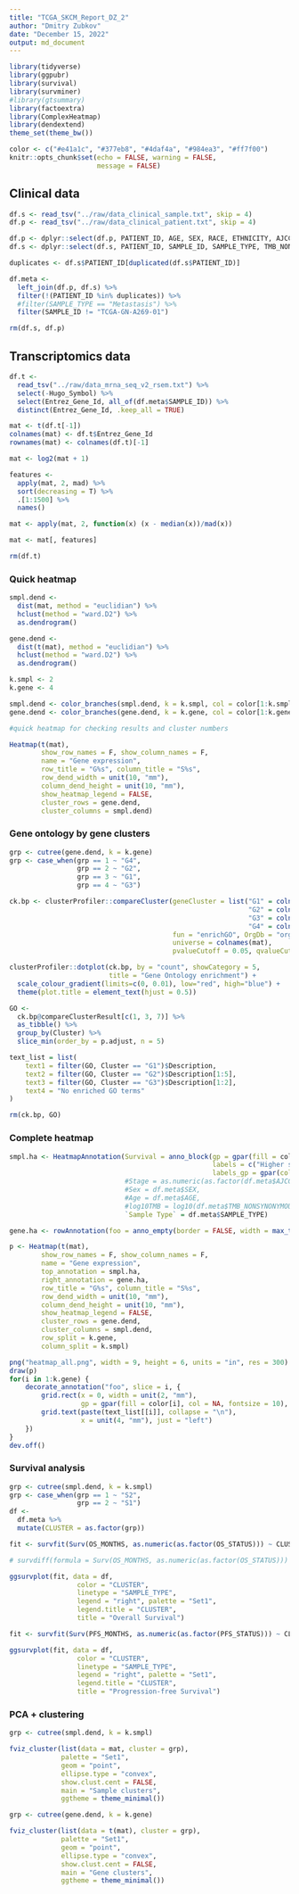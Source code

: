 ```yaml
---
title: "TCGA_SKCM_Report_DZ_2"
author: "Dmitry Zubkov"
date: "December 15, 2022"
output: md_document
---
```


```r
library(tidyverse)
library(ggpubr)
library(survival)
library(survminer)
#library(gtsummary)
library(factoextra)
library(ComplexHeatmap)
library(dendextend)
theme_set(theme_bw())

color <- c("#e41a1c", "#377eb8", "#4daf4a", "#984ea3", "#ff7f00")
knitr::opts_chunk$set(echo = FALSE, warning = FALSE, 
                      message = FALSE)
```

## Clinical data

```r
df.s <- read_tsv("../raw/data_clinical_sample.txt", skip = 4)
df.p <- read_tsv("../raw/data_clinical_patient.txt", skip = 4)

df.p <- dplyr::select(df.p, PATIENT_ID, AGE, SEX, RACE, ETHNICITY, AJCC_PATHOLOGIC_TUMOR_STAGE, OS_STATUS, OS_MONTHS, PFS_STATUS, PFS_MONTHS)
df.s <- dplyr::select(df.s, PATIENT_ID, SAMPLE_ID, SAMPLE_TYPE, TMB_NONSYNONYMOUS)

duplicates <- df.s$PATIENT_ID[duplicated(df.s$PATIENT_ID)]

df.meta <-
  left_join(df.p, df.s) %>%
  filter(!(PATIENT_ID %in% duplicates)) %>%
  #filter(SAMPLE_TYPE == "Metastasis") %>%
  filter(SAMPLE_ID != "TCGA-GN-A269-01")

rm(df.s, df.p)

```

## Transcriptomics data

```r

df.t <- 
  read_tsv("../raw/data_mrna_seq_v2_rsem.txt") %>%
  select(-Hugo_Symbol) %>%
  select(Entrez_Gene_Id, all_of(df.meta$SAMPLE_ID)) %>%
  distinct(Entrez_Gene_Id, .keep_all = TRUE)

mat <- t(df.t[-1])
colnames(mat) <- df.t$Entrez_Gene_Id
rownames(mat) <- colnames(df.t)[-1]

mat <- log2(mat + 1)

features <- 
  apply(mat, 2, mad) %>%
  sort(decreasing = T) %>%
  .[1:1500] %>%
  names()

mat <- apply(mat, 2, function(x) (x - median(x))/mad(x))

mat <- mat[, features]

rm(df.t)

```

### Quick heatmap

```r

smpl.dend <- 
  dist(mat, method = "euclidian") %>%
  hclust(method = "ward.D2") %>%
  as.dendrogram()

gene.dend <- 
  dist(t(mat), method = "euclidian") %>%
  hclust(method = "ward.D2") %>%
  as.dendrogram()

k.smpl <- 2
k.gene <- 4

smpl.dend <- color_branches(smpl.dend, k = k.smpl, col = color[1:k.smpl])
gene.dend <- color_branches(gene.dend, k = k.gene, col = color[1:k.gene])

#quick heatmap for checking results and cluster numbers

Heatmap(t(mat), 
        show_row_names = F, show_column_names = F,
        name = "Gene expression",
        row_title = "G%s", column_title = "S%s",
        row_dend_width = unit(10, "mm"),
        column_dend_height = unit(10, "mm"),
        show_heatmap_legend = FALSE,
        cluster_rows = gene.dend,
        cluster_columns = smpl.dend)
```

### Gene ontology by gene clusters

```r
grp <- cutree(gene.dend, k = k.gene)
grp <- case_when(grp == 1 ~ "G4",
                 grp == 2 ~ "G2",
                 grp == 3 ~ "G1",
                 grp == 4 ~ "G3")

ck.bp <- clusterProfiler::compareCluster(geneCluster = list("G1" = colnames(mat)[grp == "G1"],
                                                            "G2" = colnames(mat)[grp == "G2"],
                                                            "G3" = colnames(mat)[grp == "G3"],
                                                            "G4" = colnames(mat)[grp == "G4"]),
                                         fun = "enrichGO", OrgDb = "org.Hs.eg.db", ont = "BP",
                                         universe = colnames(mat),
                                         pvalueCutoff = 0.05, qvalueCutoff = 1)

clusterProfiler::dotplot(ck.bp, by = "count", showCategory = 5, 
                         title = "Gene Ontology enrichment") + 
  scale_colour_gradient(limits=c(0, 0.01), low="red", high="blue") +
  theme(plot.title = element_text(hjust = 0.5))

GO <-
  ck.bp@compareClusterResult[c(1, 3, 7)] %>%
  as_tibble() %>%
  group_by(Cluster) %>%
  slice_min(order_by = p.adjust, n = 5)

text_list = list(
    text1 = filter(GO, Cluster == "G1")$Description,
    text2 = filter(GO, Cluster == "G2")$Description[1:5],
    text3 = filter(GO, Cluster == "G3")$Description[1:2],
    text4 = "No enriched GO terms"
)

rm(ck.bp, GO)

```

### Complete heatmap

```r
smpl.ha <- HeatmapAnnotation(Survival = anno_block(gp = gpar(fill = color[1:k.smpl]),
                                                   labels = c("Higher survival", "Lower survival"),
                                                   labels_gp = gpar(col = "white", fontsize = 14)),
                             #Stage = as.numeric(as.factor(df.meta$AJCC_PATHOLOGIC_TUMOR_STAGE)),
                             #Sex = df.meta$SEX,
                             #Age = df.meta$AGE,
                             #log10TMB = log10(df.meta$TMB_NONSYNONYMOUS
                             `Sample Type` = df.meta$SAMPLE_TYPE)

gene.ha <- rowAnnotation(foo = anno_empty(border = FALSE, width = max_text_width(unlist(text_list)) + unit(4, "mm")))

p <- Heatmap(t(mat), 
        show_row_names = F, show_column_names = F,
        name = "Gene expression",
        top_annotation = smpl.ha,
        right_annotation = gene.ha,
        row_title = "G%s", column_title = "S%s",
        row_dend_width = unit(10, "mm"),
        column_dend_height = unit(10, "mm"),
        show_heatmap_legend = FALSE,
        cluster_rows = gene.dend,
        cluster_columns = smpl.dend,
        row_split = k.gene,
        column_split = k.smpl)

png("heatmap_all.png", width = 9, height = 6, units = "in", res = 300)
draw(p)
for(i in 1:k.gene) {
    decorate_annotation("foo", slice = i, {
        grid.rect(x = 0, width = unit(2, "mm"), 
                  gp = gpar(fill = color[i], col = NA, fontsize = 10), just = "left")
        grid.text(paste(text_list[[i]], collapse = "\n"), 
                  x = unit(4, "mm"), just = "left")
    })
}
dev.off()
```

### Survival analysis

```r
grp <- cutree(smpl.dend, k = k.smpl)
grp <- case_when(grp == 1 ~ "S2",
                 grp == 2 ~ "S1")
df <- 
  df.meta %>%
  mutate(CLUSTER = as.factor(grp))

fit <- survfit(Surv(OS_MONTHS, as.numeric(as.factor(OS_STATUS))) ~ CLUSTER + SAMPLE_TYPE, data = df)

# survdiff(formula = Surv(OS_MONTHS, as.numeric(as.factor(OS_STATUS))) ~ CLUSTER, data = df)

ggsurvplot(fit, data = df,
                 color = "CLUSTER",
                 linetype = "SAMPLE_TYPE",
                 legend = "right", palette = "Set1",
                 legend.title = "CLUSTER",
                 title = "Overall Survival")

fit <- survfit(Surv(PFS_MONTHS, as.numeric(as.factor(PFS_STATUS))) ~ CLUSTER + SAMPLE_TYPE, data = df)

ggsurvplot(fit, data = df,
                 color = "CLUSTER",
                 linetype = "SAMPLE_TYPE",
                 legend = "right", palette = "Set1",
                 legend.title = "CLUSTER",
                 title = "Progression-free Survival")

```

### PCA + clustering

```r

grp <- cutree(smpl.dend, k = k.smpl)

fviz_cluster(list(data = mat, cluster = grp),
             palette = "Set1",
             geom = "point",
             ellipse.type = "convex",
             show.clust.cent = FALSE,
             main = "Sample clusters",
             ggtheme = theme_minimal())

grp <- cutree(gene.dend, k = k.gene)

fviz_cluster(list(data = t(mat), cluster = grp),
             palette = "Set1",
             geom = "point",
             ellipse.type = "convex",
             show.clust.cent = FALSE,
             main = "Gene clusters",
             ggtheme = theme_minimal())
```
